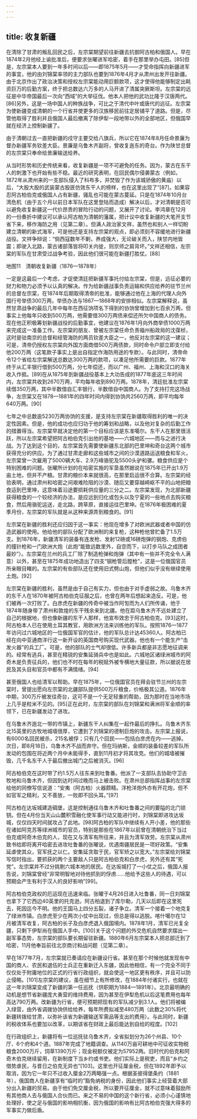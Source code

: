 ```yaml
---
---
---
```

title: 收复新疆
---



在清除了甘肃的叛乱回民之后，左宗棠期望前往新疆去抗御阿古柏和俄国人。早在1874年2月他经上谕批准后，便要求张曜进军哈密，着手在那里举办屯田。[85]但是，左宗棠本人要到一年多时间以后——即1875年5月——才受命指挥向新疆进军的事宜，他的由刘锦棠率领的主力部队也要到1876年4月才从肃州出发开往新疆。由于北京作出了政治决策和授权左宗棠能动用巨额款项，这才使得他能够制定出耗资巨万的后勤方案，终于把总数达六万多的人马开进了清属突厥斯坦。左宗棠的远征是中华帝国最后一次向“西域”的大举征伐。他本人把他的武功比隆于汉唐两代。[86]另外，这是一场中国人的种族战争，可比之于清代中叶或唐代的远征。左宗棠为使新疆变成清朝的一个行省并使更多的汉族移民前往定居铺平了道路。但是，尽管他取得了胜利并且俄国人最后撤离了除伊犁一段地带以外的全部地区，但俄国早就在经济上控制新疆了。

由于清朝过去一直把新疆的戍守主要交给八旗兵，所以它在1874年8月任命景廉为督办新疆军务钦差大臣。景廉是乌鲁木齐副将，曾收复迤东的奇台。作为陕甘总督的左宗棠只奉命给景廉输送给养。

从当时形势和历史传统来看，收复新疆是一项不可避免的任务。因为，蒙古在东干人的刺激下也开始有些不稳。最近的研究表明，在回民偶尔侵袭蒙古（例如，1872年从肃州来的一支部队侵入了科布多，并焚毁了作为该城骄傲的黄庙）以后，“大股大股的武装蒙古股匪仿效东干人的榜样，也在这里出现了”[87]。如果容忍阿古柏伯克或俄国人占有新疆，骚乱也可能在蒙古蔓延。只是在1874年10月台湾危机（由于五个月以前日本军队在这里登陆而造成）解决以后，才对清朝是否可以避免收复新疆这一代价昂贵的冒险行动的问题，又展开了讨论。李鸿章在12月的一份奏折中建议可以承认阿古柏为清朝的藩属，把计议中收复新疆的大笔开支节省下来，移作海防之用（见第二章）。但满人政治家文祥，虽然也和别人一样切盼建立清朝的新式海军，可是他还是支持左宗棠的观点，即必须刻不容缓地进行新疆战役。文祥争辩说：“倘西寇数年不剿，养成强大，无论破关而入，陕甘内地皆震；即驶入北路，蒙古诸部落皆将叩关内徙，则京师之肩背坏。”文祥还相信，左宗棠的军队在甘肃受过战争考验，因此他们很可能在新疆打胜仗。[88]



地图11　清朝收复新疆（1876—1878年）

一定是这最后一个考虑，才促使清廷把新疆军事托付给左宗棠，但是，远征必要的财力和物力必须予以认真的解决。作为给新疆战事负责运输和供应给养的驻节兰州的总督左宗棠，在1874年后期取得清帝的批准，能够通过他在上海的代理人向外国行号举债300万两，举债办法与1867—1868年的安排相似。左宗棠解释说，虽然甘肃战争的最后几年中每年在西征饷项名下得到的协饷曾增加到七百余万两，但事实上他每年只收到500万两，他需要借300万两债来偿还所欠中国商人的债务。现在他正积极筹划新疆战役的后勤事宜，他建议在1876年1月向外商举债1000万两来完成这一准备工作。左宗棠的朋友、曾被左宗棠任命负责福州船政局的沈葆桢，这时是驻南京的总督和经管海防的两员钦差大臣之一，他反对左宗棠的这一建议；可是，清帝仍授权左宗棠向外国方面商借500万两债款，同时命令户部立即支付给他200万两（这笔款子事实上是出自指定作海防用途的专款）。与此同时，清帝命令12个省给左宗棠解送总数达300万两的款项，以凑足他所需要的巨款。1877年终于从汇丰银行借到500万两，分七年偿还，而以广州、福州、上海和汉口的海关收入作抵。[89]在从1875年到新疆战役基本上大功告成的1877年底这三年时间内，左宗棠共收到2670万两，平均每年收到890万两。1878年，清廷批准左宗棠续借350万两，其中半数借自汇丰银行，半数借自中国商人。为了支持打完这场战争，左宗棠又在1878—1881年的四年时间内得到协饷共2560万两，即平均每年640万两。[90]

七年之中总数逾5230万两协饷的支援，是支持左宗棠在新疆取得胜利的唯一的决定性因素。但是，他的成功也应归功于他的筹划和战略，以及他对复杂的后勤工作的措置得当。左宗棠早就决定他的第一个目标应该是东准噶尔。东干人在那里很活跃，所以左宗棠希望把阿古柏伯克引出他的基地——六城地区——而与之进行决战。为了达到这个目的，左宗棠首先需要使新疆东北部的巴里坤和奇台这两个城市获得充分的供应。为了通过甘肃走廊和这些城市之间的沙漠道路运送粮食和军火，左宗棠曾一次雇用了5000辆大车、2.9万峰骆驼及5500头驴和骡。粮食供应是个特别困难的问题。张曜所计划的在哈密实施的军垦虽然据说在1875年已开出1.9万亩土地，但并不产粮。甘肃的粮价本来就很高，在那里启运很不合算。左宗棠的经验表明，通过肃州和哈密之间艰难险阻的沙漠、随后又要穿越崎岖不平的山地把粮食运到巴里坤，这意味着沿途要损耗供应量的三分之二。左宗棠发现，为北部新疆获得粮食的一个较经济的办法，是应远到归化或包头以及宁夏的一些地点去购买粮食，然后用骆驼运送，走北路，跨草原，直接运往巴里坤。在1876年极困难的夏季月份，左宗棠的军队就是从这种来源弄到粮食的。[91]

左宗棠在新疆的胜利还应归因于这一事实：他现在增多了对欧洲武器或者中国的仿造武器的使用。他给他的部队分配了欧洲制的来复枪，这种枪他曾贮备了1.5万支。到1876年，新疆清军的装备有连发枪、发射12磅或16磅炮弹的钢炮、克虏伯的撞针枪和一门欧洲大炮（此炮“能致远数里外，自空而下，以打步马队之成团者最妙”）。左宗棠在兰州的兵工厂除了制造枪弹和炮弹（其中有一些并不完全令人满意）以外，甚至在1875年成功地造出了四支“钢枪管后膛枪”，这是一位俄国官员所亲眼目睹的。左宗棠的有些部队还在使用旧式劈山炮，但他们似乎没有继续使用土炮。[92]

左宗棠在新疆的胜利，虽然是由于自己有实力，但也由于对手虚弱之故。乌鲁木齐的东干人在1870年被阿古柏伯克征服之后，也曾在两年后想起来造反。可是，他们被再一次打败了。白彦虎在新疆的传奇中被当作阿訇而为人们所传诵，他于1874年随身带了肃州和敦煌的东干残余来到北疆。他在距乌鲁木齐不远处建立了自己的根据地，但也像新疆的东干人那样，他宣布效忠于阿古柏伯克。[93]这时，阿古柏本人已在使用土耳其教官，用欧洲方法来训练他的军队。按照1876—1877年访问过六城地区的一位俄国军官的估计，他的军队总计达45360人。阿古柏已经在向中亚通商洋行这一新开设的英国商号购买现代武器。他也有一个能生产“击发火器”的兵工厂。可是，他的部队的士气却很低。许多新兵都是非志愿地征调来的。经常有逃兵，甚至在精锐的安集延骑兵中也是如此。六城地区诸绿洲城市的阿奇木是负责征兵的，他们也不时在每年的税赋外被专横地大量征款，所以据说在居民及其头目和官员中都有不满情绪。[94]

甚至俄国人也给清军以帮助。早在1875年，一位俄国官员在拜会驻节兰州的左宗棠时，曾提出愿向左宗棠的北疆部队提供500万斤粮食，价格极其公道。1876年中期，300万斤被发往奇台，这可不是一个无足轻重的帮助，因为那时在当地市场上几乎是粒米不见的。[95]正在此时，左宗棠的部队在刘锦棠和满洲将军金顺的率领下，已在新疆发动了进攻。

在乌鲁木齐迤北一带的市镇上，新疆东干人纠集在一起作最后的挣扎。乌鲁木齐东北15英里的古牧地城墙很厚，它遭到了刘锦棠的德制巨炮的攻击。左宗棠上报说，有6000名回民被杀，215名被俘；只有几个回民——包括白彦虎在内——逃掉。次日，即8月18日，乌鲁木齐不战而弃守。但在玛纳斯，金顺的装备较差的军队所发动的包围在将近两个月中未能得手，直到11月初才将其攻克。他们的城墙被摧毁，几千名东干人于最后撤出城门之后被消灭。[96]

阿古柏伯克在这时带了约1.5万人往东来到吐鲁番。他派了一支部队去协助守卫古牧地和乌鲁木齐，但因到达时间过晚而马上被击败。在肃州总部指挥战事的左宗棠给他的同僚写信说道：“安夷（阿古柏）火器颇精。洋枪洋炮外亦有开花炮，但不如官军之精利，又不善放，一败即不回头耳。”[97]

阿古柏在达坂城建造碉堡，这是控制通往乌鲁木齐和吐鲁番之间的要隘的北门锁钥。但在4月份当天山山麓积雪融化使军事行动又能进行时，刘锦棠即进攻达坂城，仅仅四天时间就攻占了此地。[98]阿古柏的军队中继续有人开小差，他的那些在诸如阿克苏等绿洲城市的官员，特别是那些在1867年以前曾在清朝统治下当过伯克或阿奇木伯克的人，现在又与清军有所往来，并且为清军效劳。左宗棠从肃州致书给即将离开哈密去进攻吐鲁番的张曜说，优遇南疆居民是一项好政策。“安集延虐使其众，官军抚之以仁。安集延贪取于民，官军矫之以宽大。”左宗棠给刘锦棠写信时指出，要抓获的两个主要敌人只是阿古柏伯克和白彦虎，另外还有其“死党”。左宗棠并不过分挑剔六城本地的居民。在达坂城打了一小仗之后，俄国人报告说，刘锦棠曾经“非常明智地对待他抓到的俘虏……他给予这些人的待遇，可以预期会产生有利于汉人的良好影响”[99]。

阿古柏伯克政权的厄运现在迅速来临。张曜于4月26日进入吐鲁番，同一日刘锦棠也拿下了它西边40英里的托克逊。阿古柏退到了库尔勒，几天以后即在这里死去，死因迄今不明。他的王国马上四分五裂，诸子争立。清军一个接着一个地克复了绿洲市镇。白彦虎至少在两次小仗中出现过，但总是得以逃脱。喀什噶尔在12月被清军收复，阿古柏的长子及白彦虎退入俄国境内。1878年1月，清军已光复全疆，只剩下伊犁尚在俄国人手中。[100]关于这个问题的外交危机自然要求摆出一副军事态势，左宗棠的部队要长期留驻新疆。1880年6月左宗棠本人把总部迁到了哈密，11月他奉旨前往北京商讨和战问题（见第二章）。

早在1877年7月，左宗棠就已奏请应在新疆设行省。甚至在那个时候他就发现有中国的商人、农民和退伍的士兵正在重新迁入东疆，因此他相信，有一个完全不同于仅仅处于附庸地位的正式的行省行政组织，就会使这一地区更有秩序，并且可以防止侵略。[101]左宗棠的建议，虽在细节上有所修改，在1884年付诸实行，也就在这一年刘锦棠变成了新疆的第一任巡抚（供职期为1884—1891年）。北京最明确的动机是想节省新疆庞大勇营的维持费用，因为甚至在伊犁危机以后这笔费用也每年高达790万两。改新疆为行省，便可预期把现有的军队减少到3.1人。他们将被编入绿营，由外省调拨协饷供给给养，每年所费拟减至480万两（此数之30%将代新疆转拨给甘肃，以弥补该省为新疆输送军需品等支出的费用）。与此同时，新疆的税收体系也要加以改革，以期该省在财政上最后能达到自给的程度。[102]

在行政组织上，新疆将有一位巡抚驻乌鲁木齐，全省拟划分为26个州县、10个厅、6个府和4个道。1887年完成了地籍调查。从1140万亩可耕地中可征收实物税粮食2000万斤，饲草1390万斤；现金税额仅被定为57952两。旧时代的伯克和阿奇木伯克继续留用，在新制度下当乡约或书吏。他们实际上是税吏，而且“乡约之借势虐民，与昔日之伯克无异也”[103]。这里也开征厘金税，但在1892年即予以取消，因为它一年只不过收入厘金2万两略强一点。根据圣彼得堡条约（1881年），俄国商人在新疆享有“临时的”豁免纳税的身份，因此他们事实上经营着大部分出入新疆的贸易。由于他们免交厘金税，所以要开征厘金，就不过意味着鼓励所有其他商人去与俄国人合伙而已。来之不易的中国的这个新行省，必须小心谨慎地处理好，使之足与俄国的影响相抗衡，因为俄国的影响有比阿古柏伯克强大得多的军事实力做后盾。